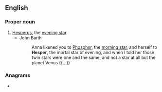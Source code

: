 ==English==

===Proper noun===
{{en-proper noun}}

# [[Hesperus]], the [[evening star]]
#* John Barth
#*: Anna likened you to [[Phosphor]], the [[morning star]], and herself to '''Hesper''', the mortal star of evening, and when I told her those twin stars were one and the same, and not a star at all but the planet Venus {{...}}

===Anagrams===
* {{anagrams|en|a=eehprs|-sphere|herpes|pesher|pheers|sphere}}